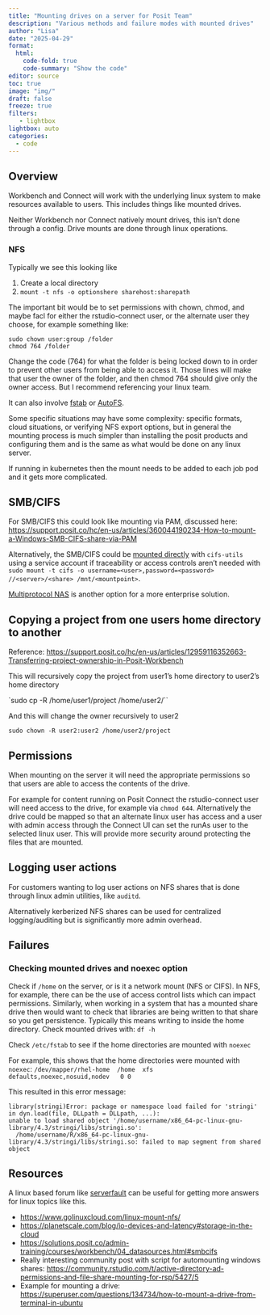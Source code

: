 ```yaml
---
title: "Mounting drives on a server for Posit Team"
description: "Various methods and failure modes with mounted drives"
author: "Lisa"
date: "2025-04-29"
format:
  html:
    code-fold: true
    code-summary: "Show the code"
editor: source
toc: true
image: "img/"
draft: false
freeze: true
filters:
   - lightbox
lightbox: auto
categories:
  - code
---
```


## Overview

Workbench and Connect will work with the underlying linux system to make resources available to users. This includes things like mounted drives. 

Neither Workbench nor Connect natively mount drives, this isn't done through a config. Drive mounts are done through linux operations. 

### NFS

Typically we see this looking like 

1. Create a local directory 
2. `mount -t nfs -o optionshere sharehost:sharepath`

The important bit would be to set permissions with chown, chmod, and maybe facl for either the rstudio-connect user, or the alternate user they choose, for example something like: 

```
sudo chown user:group /folder
chmod 764 /folder
```

Change the code (764) for what the folder is being locked down to in order to prevent other users from being able to access it. Those lines will make that user the owner of the folder, and then chmod 764 should give only the owner access. But I recommend referencing your linux team. 

It can also involve [fstab](https://www.baeldung.com/linux/network-drive-etc-fstab) or [AutoFS](https://help.ubuntu.com/community/Autofs). 

Some specific situations may have some complexity: specific formats, cloud situations, or verifying NFS export options, but in general the mounting process is much simpler than installing the posit products and configuring them and is the same as what would be done on any linux server. 

If running in kubernetes then the mount needs to be added to each job pod and it gets more complicated. 

## SMB/CIFS 

For SMB/CIFS this could look like mounting via PAM, discussed here: <https://support.posit.co/hc/en-us/articles/360044190234-How-to-mount-a-Windows-SMB-CIFS-share-via-PAM>

Alternatively, the SMB/CIFS could be [mounted directly](https://www.techrepublic.com/article/how-to-permanently-mount-a-windows-share-on-linux/) with `cifs-utils` using a service account if traceability or access controls aren't needed with `sudo mount -t cifs -o username=<user>,password=<password> //<server>/<share> /mnt/<mountpoint>`. 

[Multiprotocol NAS](https://infohub.delltechnologies.com/en-us/l/dell-unity-nas-capabilities/multiprotocol-17/) is another option for a more enterprise solution. 

## Copying a project from one users home directory to another 

Reference: <https://support.posit.co/hc/en-us/articles/12959116352663-Transferring-project-ownership-in-Posit-Workbench> 

This will recursively copy the project from user1's home directory to user2's home directory

`sudo cp -R /home/user1/project /home/user2/``

And this will change the owner recursively to user2

`sudo chown -R user2:user2 /home/user2/project`

## Permissions 

When mounting on the server it will need the appropriate permissions so that users are able to access the contents of the drive. 

For example for content running on Posit Connect the rstudio-connect user will need access to the drive, for example via `chmod 644`. Alternatively the drive could be mapped so that an alternate linux user has access and a user with admin access through the Connect UI can set the runAs user to the selected linux user. This will provide more security around protecting the files that are mounted. 

## Logging user actions 

For customers wanting to log user actions on NFS shares that is done through linux admin utilities, like `auditd`. 

Alternatively kerberized NFS shares can be used for centralized logging/auditing but is significantly more admin overhead. 

## Failures 

### Checking mounted drives and noexec option

Check if `/home` on the server, or is it a network mount (NFS or CIFS). In NFS, for example, there can be the use of access control lists which can impact permissions. Similarly, when working in a system that has a mounted share drive then would want to check that libraries are being written to that share so you get persistence. Typically this means writing to inside the home directory. Check mounted drives with: `df -h`

Check `/etc/fstab` to see if the home directories are mounted with `noexec`

For example, this shows that the home directories were mounted with `noexec`: `/dev/mapper/rhel-home  /home  xfs    defaults,noexec,nosuid,nodev   0 0`

This resulted in this error message:

```         
library(stringi)Error: package or namespace load failed for 'stringi' in dyn.load(file, DLLpath = DLLpath, ...):
unable to load shared object '/home/username/x86_64-pc-linux-gnu-library/4.3/stringi/libs/stringi.so':
  /home/username/R/x86_64-pc-linux-gnu-library/4.3/stringi/libs/stringi.so: failed to map segment from shared object
```
## Resources

A linux based forum like [serverfault](https://serverfault.com/) can be useful for getting more answers for linux topics like this. 

- <https://www.golinuxcloud.com/linux-mount-nfs/> 
- <https://planetscale.com/blog/io-devices-and-latency#storage-in-the-cloud> 
- <https://solutions.posit.co/admin-training/courses/workbench/04_datasources.html#smbcifs> 
- Really interesting community post with script for automounting windows shares: <https://community.rstudio.com/t/active-directory-ad-permissions-and-file-share-mounting-for-rsp/5427/5>
- Example for mounting a drive: <https://superuser.com/questions/134734/how-to-mount-a-drive-from-terminal-in-ubuntu> 





